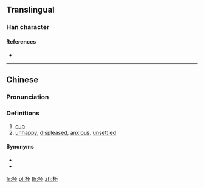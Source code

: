 ==Translingual==

===Han character===
{{Han char|rn=75|rad=木|as=05|sn=9|four=41919|canj=DMFM|ids=⿰木丕}}

====References====
* {{Han ref|kx=0521.110|dkj=14669|hdz=21180.010|uh=67F8|ud=26616|bh=CF42|bd=53058}}

----

==Chinese==
{{zh-forms}}

===Pronunciation===
{{zh-pron
|m=pēi
|c=pui1
|mc=
|oc=
|ma=
|cat=n,a
}}

===Definitions===
{{zh-hanzi}}

# [[cup]]
# [[unhappy]], [[displeased]], [[anxious]], [[unsettled]]

====Synonyms====
* {{l|zh|杯}}
* {{l|zh|桮}}

[[fr:柸]]
[[pl:柸]]
[[th:柸]]
[[zh:柸]]